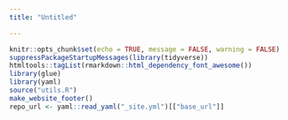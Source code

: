 ---
title: "Untitled"

---

```{r setup, include=FALSE}
knitr::opts_chunk$set(echo = TRUE, message = FALSE, warning = FALSE)
suppressPackageStartupMessages(library(tidyverse))
htmltools::tagList(rmarkdown::html_dependency_font_awesome())
library(glue)
library(yaml)
source("utils.R")
make_website_footer()
repo_url <- yaml::read_yaml("_site.yml")[["base_url"]]

```